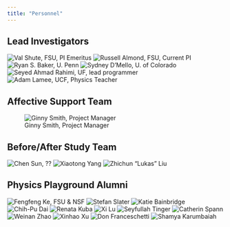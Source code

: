 ```yaml
---
title: "Personnel"
---
```


## Lead Investigators

![Val Shute, FSU, PI Emeritus](img/Val_project1.jpg)
![Russell Almond, FSU, Current PI](img/Russelljpg)
![Ryan S. Baker, U. Penn](img/RyanBaker.png)
![Sydney D'Mello, U. of Colorado](img/SydneyDMello.png)
![Seyed Ahmad Rahimi, UF, lead programmer](img/Ahmad4.jpg)
![Adam Lamee, UCF, Physics Teacher](img/Adam.jpeg)

## Affective Support Team

![Ginny Smith, Project Manager](img/Ginny.jpg)

## Before/After Study Team

![Chen Sun, ??](img/Chen.jpg)
![Xiaotong Yang](img/Xiaotong.jpg)
![Zhichun "Lukas" Liu](img/Lukas.jpg)

## Physics Playground Alumni

![Fengfeng Ke, FSU & NSF](img/Fengfeng1.jpg)
![Stefan Slater](img/StefanSlater.jpg)
![Katie Bainbridge](img/KatieBainbridge.jpg)
![Chih-Pu Dai](img/C-P.Dai_.png)
![Renata Kuba](img/renata.jpg)
![Xi Lu](img/Xi.jpg)
![Seyfullah Tinger](img/Seyfullah.jpg)
![Catherin Spann](img/CatherineSpann.png)
![Weinan Zhao](img/Weinan.jpg)
![Xinhao Xu](img/XH.jpg)
![Don Franceschetti](img/franceschetti_w.jpg)
![Shamya Karumbaiah](img/Shamya.png)
